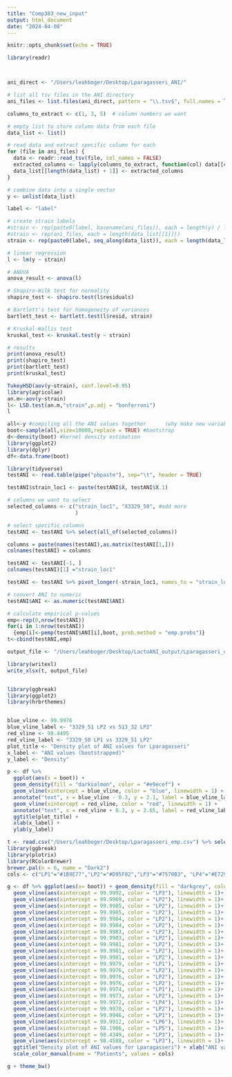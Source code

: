 ```yaml
---
title: "Comp383_new_input"
output: html_document
date: "2024-04-08"
---
```


```r
knitr::opts_chunk$set(echo = TRUE)
```


```r
library(readr)



ani_direct <- "/Users/leahboger/Desktop/Lparagasseri_ANI/"

# list all tsv files in the ANI directory
ani_files <- list.files(ani_direct, pattern = "\\.tsv$", full.names = TRUE)

columns_to_extract <- c(1, 3, 5)  # column numbers we want

# empty list to store column data from each file
data_list <- list()

# read data and extract specific column for each
for (file in ani_files) {
  data <- readr::read_tsv(file, col_names = FALSE)
  extracted_columns <- lapply(columns_to_extract, function(col) data[[col]])
  data_list[[length(data_list) + 1]] <- extracted_columns
}

# combine data into a single vector
y <- unlist(data_list)

label <- "label"

# create strain labels
#strain <- rep(paste0(label, basename(ani_files)), each = length(y) / length(ani_files))
#strain <- rep(ani_files, each = length(data_list[[1]]))
strain <- rep(paste0(label, seq_along(data_list)), each = length(data_list[[1]]))
```


```r
# linear regression
l <- lm(y ~ strain)

# ANOVA
anova_result <- anova(l)

# Shapiro-Wilk test for normality
shapiro_test <- shapiro.test(l$residuals)

# Bartlett's test for homogeneity of variances
bartlett_test <- bartlett.test(l$resid, strain)

# Kruskal-Wallis test
kruskal_test <- kruskal.test(y ~ strain)

# results
print(anova_result)
print(shapiro_test)
print(bartlett_test)
print(kruskal_test)

```


```r
TukeyHSD(aov(y~strain), conf.level=0.95)
library(agricolae)
an.m<-aov(y~strain)
l<- LSD.test(an.m,"strain",p.adj = "bonferroni")
l

```


```r
all<-y #compiling all the ANI values together      (why make new variable)
boot<-sample(all,size=10000,replace = TRUE) #bootstrap
d<-density(boot) #kernel density estimation
library(ggplot2)
library(dplyr)
df<-data.frame(boot)

```


```r
library(tidyverse)
testANI <- read.table(pipe("pbpaste"), sep="\t", header = TRUE)

testANI$strain_loc1 <- paste(testANI$X, testANI$X.1)

# columns we want to select
selected_columns <- c("strain_loc1", "X3329_50", #add more
                      )

# select specific columns
testANI <- testANI %>% select(all_of(selected_columns))

columns = paste(names(testANI),as.matrix(testANI[1,]))
colnames(testANI) = columns

testANI <- testANI[-1, ]
colnames(testANI)[1] ="strain_loc1"

testANI <- testANI %>% pivot_longer(-strain_loc1, names_to = "strain_loc2", values_to = "ANI")

# convert ANI to numeric
testANI$ANI <- as.numeric(testANI$ANI)

# calculate empirical p-values
emp<-rep(0,nrow(testANI))
for(i in 1:nrow(testANI))
  {emp[i]<-pemp(testANI$ANI[i],boot, prob.method = "emp.probs")}
t<-cbind(testANI,emp)

output_file <- "/Users/leahboger/Desktop/LactoANI_output/Lparagasseri_emp.xlsx"

library(writexl)
write_xlsx(t, output_file)


library(ggbreak)
library(ggplot2)
library(hrbrthemes)


blue_vline <- 99.9976
blue_vline_label <- "3329_51 LP2 vs 513_32 LP2"
red_vline <- 98.4495
red_vline_label <- "3329_50 LP1 vs 3329_51 LP2"
plot_title <- "Density plot of ANI values for Lparagasseri"
x_label <- "ANI values (bootstrapped)"
y_label <- "Density"

p <- df %>% 
  ggplot(aes(x = boot)) + 
  geom_density(fill = "darksalmon", color = "#e9ecef") +
  geom_vline(xintercept = blue_vline, color = "blue", linewidth = 1) +
  annotate("text", x = blue_vline - 0.3, y = 2.1, label = blue_vline_label, color = "darkblue") +
  geom_vline(xintercept = red_vline, color = "red", linewidth = 1) +
  annotate("text", x = red_vline + 0.3, y = 2.65, label = red_vline_label, color = "darkred") +
  ggtitle(plot_title) + 
  xlab(x_label) +
  ylab(y_label)

```

```r
t <- read.csv("/Users/leahboger/Desktop/Lparagasseri_emp.csv") %>% select(strain_loc1, strain_loc2, ANI, emp)
library(ggbreak)
library(plotrix)
library(RColorBrewer)
brewer.pal(n = 6, name = "Dark2")
cols <- c("LP1"="#1B9E77","LP2"="#D95F02","LP3"="#7570B3", "LP4"="#E7298A","LP5"="#66A61E", "LP6"="#E6AB02")

g <- df %>% ggplot(aes(x= boot)) + geom_density(fill = "darkgrey", color = "black")+
  geom_vline(aes(xintercept = 99.9992, color = "LP3"), linewidth = 1)+
  geom_vline(aes(xintercept = 99.9989, color = "LP2"), linewidth = 1)+
  geom_vline(aes(xintercept = 99.9985, color = "LP2"), linewidth = 1)+
  geom_vline(aes(xintercept = 99.9985, color = "LP2"), linewidth = 1)+
  geom_vline(aes(xintercept = 99.9984, color = "LP2"), linewidth = 1)+
  geom_vline(aes(xintercept = 99.9984, color = "LP2"), linewidth = 1)+
  geom_vline(aes(xintercept = 99.9983, color = "LP2"), linewidth = 1)+
  geom_vline(aes(xintercept = 99.9983, color = "LP2"), linewidth = 1)+
  geom_vline(aes(xintercept = 99.9981, color = "LP2"), linewidth = 1)+
  geom_vline(aes(xintercept = 99.9981, color = "LP2"), linewidth = 1)+
  geom_vline(aes(xintercept = 99.9981, color = "LP2"), linewidth = 1)+
  geom_vline(aes(xintercept = 99.9979, color = "LP1"), linewidth = 1)+
  geom_vline(aes(xintercept = 99.9976, color = "LP2"), linewidth = 1)+
  geom_vline(aes(xintercept = 99.9976, color = "LP2"), linewidth = 1)+
  geom_vline(aes(xintercept = 99.9976, color = "LP2"), linewidth = 1)+
  geom_vline(aes(xintercept = 99.9974, color = "LP1"), linewidth = 1)+
  geom_vline(aes(xintercept = 99.9973, color = "LP2"), linewidth = 1)+
  geom_vline(aes(xintercept = 99.9972, color = "LP4"), linewidth = 1)+
  geom_vline(aes(xintercept = 99.9970, color = "LP2"), linewidth = 1)+
  geom_vline(aes(xintercept = 99.9946, color = "LP1"), linewidth = 1)+
  geom_vline(aes(xintercept = 99.9912, color = "LP6"), linewidth = 1)+
  geom_vline(aes(xintercept = 98.1906, color = "LP5"), linewidth = 1)+
  geom_vline(aes(xintercept = 98.4349, color = "LP3"), linewidth = 1)+
  geom_vline(aes(xintercept = 98.4588, color = "LP3"), linewidth = 1)+
  ggtitle("Density plot of ANI values for Lparagasseri") + xlab("ANI values(bootstrapped)")+ ylab("Density")+
  scale_color_manual(name = "Patients", values = cols)

g + theme_bw()
```


